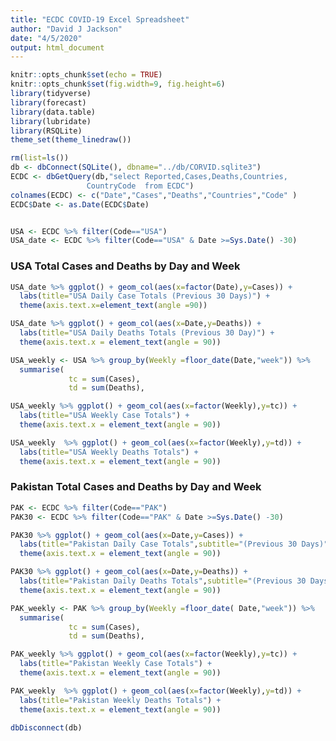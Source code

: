 ```yaml
---
title: "ECDC COVID-19 Excel Spreadsheet"
author: "David J Jackson"
date: "4/5/2020"
output: html_document
---
```


```r
knitr::opts_chunk$set(echo = TRUE)
knitr::opts_chunk$set(fig.width=9, fig.height=6)
library(tidyverse)
library(forecast)
library(data.table)
library(lubridate)
library(RSQLite)
theme_set(theme_linedraw())
```
```r
rm(list=ls())
db <- dbConnect(SQLite(), dbname="../db/CORVID.sqlite3")
ECDC <- dbGetQuery(db,"select Reported,Cases,Deaths,Countries,
                 CountryCode  from ECDC")
colnames(ECDC) <- c("Date","Cases","Deaths","Countries","Code" )
ECDC$Date <- as.Date(ECDC$Date)



```
```r
USA <- ECDC %>% filter(Code=="USA")
USA_date <- ECDC %>% filter(Code=="USA" & Date >=Sys.Date() -30)
```

### USA Total Cases and Deaths by Day and Week

```r
USA_date %>% ggplot() + geom_col(aes(x=factor(Date),y=Cases)) +
  labs(title="USA Daily Case Totals (Previous 30 Days)") +
  theme(axis.text.x=element_text(angle =90))
```
```r
USA_date %>% ggplot() + geom_col(aes(x=Date,y=Deaths)) +
  labs(title="USA Daily Deaths Totals (Previous 30 Day)") +
  theme(axis.text.x = element_text(angle = 90))

```
```r
USA_weekly <- USA %>% group_by(Weekly =floor_date(Date,"week")) %>% 
  summarise(
             tc = sum(Cases),
             td = sum(Deaths),                                                                    perdeaths = td/tc, Count = n())
```
```r
USA_weekly %>% ggplot() + geom_col(aes(x=factor(Weekly),y=tc)) +
  labs(title="USA Weekly Case Totals") +
  theme(axis.text.x = element_text(angle = 90))

```
```r
USA_weekly  %>% ggplot() + geom_col(aes(x=factor(Weekly),y=td)) +
  labs(title="USA Weekly Deaths Totals") +
  theme(axis.text.x = element_text(angle = 90))

```

### Pakistan Total Cases and Deaths by Day and Week

```r
PAK <- ECDC %>% filter(Code=="PAK")
PAK30 <- ECDC %>% filter(Code=="PAK" & Date >=Sys.Date() -30)
```
```r
PAK30 %>% ggplot() + geom_col(aes(x=Date,y=Cases)) +
  labs(title="Pakistan Daily Case Totals",subtitle="(Previous 30 Days)") +
  theme(axis.text.x = element_text(angle = 90))

```
```r
PAK30 %>% ggplot() + geom_col(aes(x=Date,y=Deaths)) +
  labs(title="Pakistan Daily Deaths Totals",subtitle="(Previous 30 Days)") +
  theme(axis.text.x = element_text(angle = 90))

```
```r
PAK_weekly <- PAK %>% group_by(Weekly =floor_date( Date,"week")) %>% 
  summarise(
             tc = sum(Cases),
             td = sum(Deaths),                                                                    perdeaths = td/tc, Count = n())
```
```r
PAK_weekly %>% ggplot() + geom_col(aes(x=factor(Weekly),y=tc)) +
  labs(title="Pakistan Weekly Case Totals") +
  theme(axis.text.x = element_text(angle = 90))

```
```r
PAK_weekly  %>% ggplot() + geom_col(aes(x=factor(Weekly),y=td)) +
  labs(title="Pakistan Weekly Deaths Totals") +
  theme(axis.text.x = element_text(angle = 90))

```
```r
dbDisconnect(db)
```